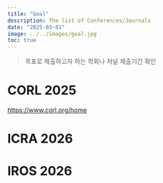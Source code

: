 ```yaml
---
title: "Goal"
description: The list of Conferences/Journals
date: "2025-03-01"
image: ../../images/goal.jpg
toc: true
---
```


> 목표로 제출하고자 하는 학회나 저널 제출기간 확인


# CORL 2025

[https://www.corl.org/home](https://www.corl.org/home)

# ICRA 2026

[]()


# IROS 2026